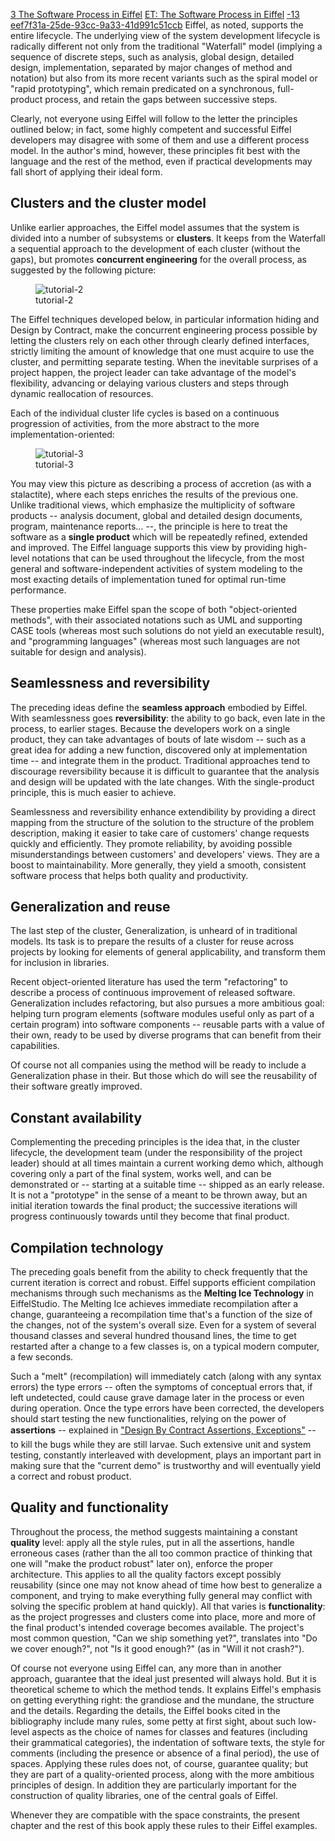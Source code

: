 [[Property:title|3 The Software Process in Eiffel]]
[[Property:link_title|ET: The Software Process in Eiffel]]
[[Property:weight|-13]]
[[Property:uuid|eef7f31a-25de-93cc-9a33-41d991c51ccb]]
Eiffel, as noted, supports the entire lifecycle. The underlying view of the system development lifecycle is radically different not only from the traditional "Waterfall" model (implying a sequence of discrete steps, such as analysis, global design, detailed design, implementation, separated by major changes of method and notation) but also from its more recent variants such as the spiral model or "rapid prototyping", which remain predicated on a synchronous, full-product process, and retain the gaps between successive steps. 

Clearly, not everyone using Eiffel will follow to the letter the principles outlined below; in fact, some highly competent and successful Eiffel developers may disagree with some of them and use a different process model. In the author's mind, however, these principles fit best with the language and the rest of the method, even if practical developments may fall short of applying their ideal form. 

==Clusters and the cluster model==

Unlike earlier approaches, the Eiffel model assumes that the system is divided into a number of subsystems or '''clusters'''. It keeps from the Waterfall a sequential approach to the development of each cluster (without the gaps), but promotes '''concurrent engineering''' for the overall process, as suggested by the following picture: 


[[Image:tutorial-2]]  


The Eiffel techniques developed below, in particular information hiding and Design by Contract, make the concurrent engineering process possible by letting the clusters rely on each other through clearly defined interfaces, strictly limiting the amount of knowledge that one must acquire to use the cluster, and permitting separate testing. When the inevitable surprises of a project happen, the project leader can take advantage of the model's flexibility, advancing or delaying various clusters and steps through dynamic reallocation of resources. 

Each of the individual cluster life cycles is based on a continuous progression of activities, from the more abstract to the more implementation-oriented:


[[Image:tutorial-3]]  


You may view this picture as describing a process of accretion (as with a stalactite), where each steps enriches the results of the previous one. Unlike traditional views, which emphasize the multiplicity of software products -- analysis document, global and detailed design documents, program, maintenance reports... --, the principle is here to treat the software as a '''single product''' which will be repeatedly refined, extended and improved. The Eiffel language supports this view by providing high-level notations that can be used throughout the lifecycle, from the most general and software-independent activities of system modeling to the most exacting details of implementation tuned for optimal run-time performance. 

These properties make Eiffel span the scope of both "object-oriented methods", with their associated notations such as UML and supporting CASE tools (whereas most such solutions do not yield an executable result), and "programming languages" (whereas most such languages are not suitable for design and analysis). 

==Seamlessness and reversibility==

The preceding ideas define the '''seamless approach''' embodied by Eiffel. With seamlessness goes '''reversibility''': the ability to go back, even late in the process, to earlier stages. Because the developers work on a single product, they can take advantages of bouts of late wisdom -- such as a great idea for adding a new function, discovered only at implementation time -- and integrate them in the product. Traditional approaches tend to discourage reversibility because it is difficult to guarantee that the analysis and design will be updated with the late changes. With the single-product principle, this is much easier to achieve. 

Seamlessness and reversibility enhance extendibility by providing a direct mapping from the structure of the solution to the structure of the problem description, making it easier to take care of customers' change requests quickly and efficiently. They promote reliability, by avoiding possible misunderstandings between customers' and developers' views. They are a boost to maintainability. More generally, they yield a smooth, consistent software process that helps both quality and productivity. 

==Generalization and reuse==

The last step of the cluster, Generalization, is unheard of in traditional models. Its task is to prepare the results of a cluster for reuse across projects by looking for elements of general applicability, and transform them for inclusion in libraries. 

Recent object-oriented literature has used the term "refactoring" to describe a process of continuous improvement of released software. Generalization includes refactoring, but also pursues a more ambitious goal: helping turn program elements (software modules useful only as part of a certain program) into software components -- reusable parts with a value of their own, ready to be used by diverse programs that can benefit from their capabilities. 

Of course not all companies using the method will be ready to include a Generalization phase in their. But those which do will see the reusability of their software greatly improved. 

==Constant availability==

Complementing the preceding principles is the idea that, in the cluster lifecycle, the development team (under the responsibility of the project leader) should at all times maintain a current working demo which, although covering only a part of the final system, works well, and can be demonstrated or -- starting at a suitable time -- shipped as an early release. It is not a "prototype" in the sense of a meant to be thrown away, but an initial iteration towards the final product; the successive iterations will progress continuously towards until they become that final product. 

==Compilation technology==

The preceding goals benefit from the ability to check frequently that the current iteration is correct and robust. Eiffel supports efficient compilation mechanisms through such mechanisms as the '''Melting Ice Technology''' in EiffelStudio. The Melting Ice achieves immediate recompilation after a change, guaranteeing a recompilation time that's a function of the size of the changes, not of the system's overall size. Even for a system of several thousand classes and several hundred thousand lines, the time to get restarted after a change to a few classes is, on a typical modern computer, a few seconds. 

Such a "melt" (recompilation) will immediately catch (along with any syntax errors) the type errors -- often the symptoms of conceptual errors that, if left undetected, could cause grave damage later in the process or even during operation. Once the type errors have been corrected, the developers should start testing the new functionalities, relying on the power of '''assertions''' -- explained in [[8 Design by Contract (tm), Assertions and Exceptions|"Design By Contract&#153; Assertions, Exceptions"]]  -- to kill the bugs while they are still larvae. Such extensive unit and system testing, constantly interleaved with development, plays an important part in making sure that the "current demo" is trustworthy and will eventually yield a correct and robust product. 

==Quality and functionality==

Throughout the process, the method suggests maintaining a constant '''quality''' level: apply all the style rules, put in all the assertions, handle erroneous cases (rather than the all too common practice of thinking that one will "make the product robust" later on), enforce the proper architecture. This applies to all the quality factors except possibly reusability (since one may not know ahead of time how best to generalize a component, and trying to make everything fully general may conflict with solving the specific problem at hand quickly). All that varies is '''functionality''': as the project progresses and clusters come into place, more and more of the final product's intended coverage becomes available. The project's most common question, "Can we ship something yet?", translates into "Do we cover enough?", not "Is it good enough?" (as in "Will it not crash?"). 

Of course not everyone using Eiffel can, any more than in another approach, guarantee that the ideal just presented will always hold. But it is theoretical scheme to which the method tends. It explains Eiffel's emphasis on getting everything right: the grandiose and the mundane, the structure and the details. Regarding the details, the Eiffel books cited in the bibliography include many rules, some petty at first sight, about such low-level aspects as the choice of names for classes and features (including their grammatical categories), the indentation of software texts, the style for comments (including the presence or absence of a final period), the use of spaces. Applying these rules does not, of course, guarantee quality; but they are part of a quality-oriented process, along with the more ambitious principles of design. In addition they are particularly important for the construction of quality libraries, one of the central goals of Eiffel. 

Whenever they are compatible with the space constraints, the present chapter and the rest of this book apply these rules to their Eiffel examples. 




